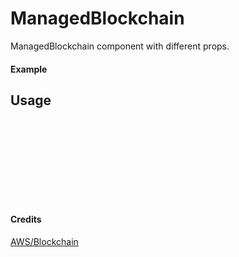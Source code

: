 
<Meta of={ManagedBlockchain} title="AWS/Blockchain/ManagedBlockchain" />

# ManagedBlockchain

ManagedBlockchain component with different props.

#### Example

<Canvas of={ManagedBlockchain.Primary} />

## Usage

```ts
import { ManagedBlockchain } from "yadl-ui";

const Example = () => {
  return (
      <ManagedBlockchain />
  );
};

export default Example;
```

#### Credits
[AWS/Blockchain](https://aws-icons.com/)

